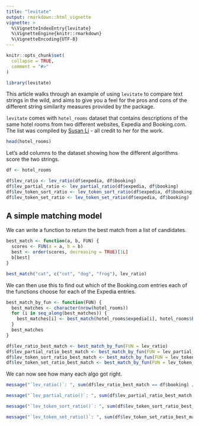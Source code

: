 ```yaml
---
title: "levitate"
output: rmarkdown::html_vignette
vignette: >
  %\VignetteIndexEntry{levitate}
  %\VignetteEngine{knitr::rmarkdown}
  %\VignetteEncoding{UTF-8}
---
```


```r
knitr::opts_chunk$set(
  collapse = TRUE,
  comment = "#>"
)
```

```r
library(levitate)
```

This article walks through an example of using `levitate` to compare text strings in the wild, and
aims to give you a feel for the pros and cons of the different string similarity measures provided
by the package.

`levitate` comes with `hotel_rooms` dataset that contains descriptions of the same hotel rooms from
two different websites, Expedia and Booking.com. The list was compiled by
[Susan Li](https://github.com/susanli2016) - all credit to her for the work.

```r
head(hotel_rooms)
```

Let's add columns to the dataset showing how the different algorithms score the two strings.

```r
df <- hotel_rooms

df$lev_ratio <- lev_ratio(df$expedia, df$booking)
df$lev_partial_ratio <- lev_partial_ratio(df$expedia, df$booking)
df$lev_token_sort_ratio <- lev_token_sort_ratio(df$expedia, df$booking)
df$lev_token_set_ratio <- lev_token_set_ratio(df$expedia, df$booking)
```

## A simple matching model

We can write a function to return the best match from a list of candidates.

```r
best_match <- function(a, b, FUN) {
  scores <- FUN(a = a, b = b)
  best <- order(scores, decreasing = TRUE)[1L]
  b[best]
}

best_match("cat", c("cot", "dog", "frog"), lev_ratio)
```

We can then use this to find out which of the Booking.com entries each of the functions choose for
each of the Expedia entries.

```r
best_match_by_fun <- function(FUN) {
  best_matches <- character(nrow(hotel_rooms))
  for (i in seq_along(best_matches)) {
    best_matches[i] <- best_match(hotel_rooms$expedia[i], hotel_rooms$booking, FUN)
  }
  best_matches
}

df$lev_ratio_best_match <- best_match_by_fun(FUN = lev_ratio)
df$lev_partial_ratio_best_match <- best_match_by_fun(FUN = lev_partial_ratio)
df$lev_token_sort_ratio_best_match <- best_match_by_fun(FUN = lev_token_sort_ratio)
df$lev_token_set_ratio_best_match <- best_match_by_fun(FUN = lev_token_set_ratio)
```

We can now see how many each algo got right.

```r
message("`lev_ratio()`: ", sum(df$lev_ratio_best_match == df$booking) / nrow(df))

message("`lev_partial_ratio()`: ", sum(df$lev_partial_ratio_best_match == df$booking) / nrow(df))

message("`lev_token_sort_ratio()`: ", sum(df$lev_token_sort_ratio_best_match == df$booking) / nrow(df))

message("`lev_token_set_ratio()`: ", sum(df$lev_token_set_ratio_best_match == df$booking) / nrow(df))
```